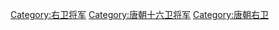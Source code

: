 [[Category:右卫将军|Category:右卫将军]]
[[Category:唐朝十六卫将军|Category:唐朝十六卫将军]]
[[Category:唐朝右卫|Category:唐朝右卫]]